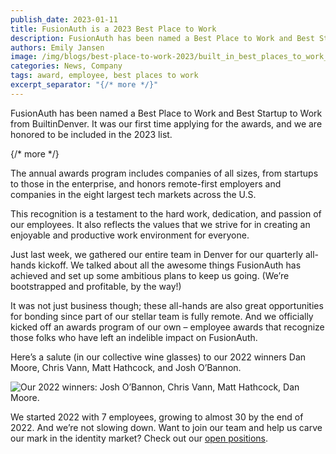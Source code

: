 ```yaml
---
publish_date: 2023-01-11
title: FusionAuth is a 2023 Best Place to Work
description: FusionAuth has been named a Best Place to Work and Best Startup to Work from BuiltinDenver.
authors: Emily Jansen
image: /img/blogs/best-place-to-work-2023/built_in_best_places_to_work_fusionauth.png
categories: News, Company
tags: award, employee, best places to work
excerpt_separator: "{/* more */}"
---
```

FusionAuth has been named a Best Place to Work and Best Startup to Work from BuiltinDenver. It was our first time applying for the awards, and we are honored to be included in the 2023 list.

{/* more */}

The annual awards program includes companies of all sizes, from startups to those in the enterprise, and honors remote-first employers and companies in the eight largest tech markets across the U.S.

This recognition is a testament to the hard work, dedication, and passion of our employees. It also reflects the values that we strive for in creating an enjoyable and productive work environment for everyone.

Just last week, we gathered our entire team in Denver for our quarterly all-hands kickoff. We talked about all the awesome things FusionAuth has achieved and set up some ambitious plans to keep us going. (We’re bootstrapped and profitable, by the way!)

It was not just business though; these all-hands are also great opportunities for bonding since part of our stellar team is fully remote. And we officially kicked off an awards program of our own – employee awards that recognize those folks who have left an indelible impact on FusionAuth. 

Here’s a salute (in our collective wine glasses) to our 2022 winners Dan Moore, Chris Vann, Matt Hathcock, and Josh O’Bannon. 


![Our 2022 winners: Josh O’Bannon, Chris Vann, Matt Hathcock, Dan Moore.](/img/blogs/best-place-to-work-2023/team-award-winners.png)

We started 2022 with 7 employees, growing to almost 30 by the end of 2022. And we’re not slowing down. Want to join our team and help us carve our mark in the identity market? Check out our [open positions](/jobs).
